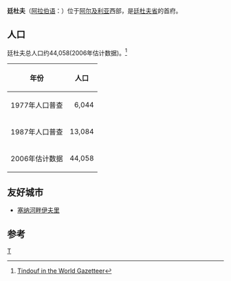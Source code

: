 {{Infobox Settlement
| name = 廷杜夫<br />تندوف
| image_skyline = 
| imagesize = 
| image_caption = 
| image_flag = 
| image_shield = 
| pushpin_map = Algeria
| pushpin_label_position = bottom
| subdivision_type = 国家
| subdivision_name = {{ALG}}
| subdivision_type1 = [[阿尔及利亚行政区划|省]]
| subdivision_name1 = [[廷杜夫省|廷杜夫省]]
| subdivision_type2 = 
| subdivision_name2 = 
| elevation_m = 
| elevation_ft = 
| area_total_km2 = 70009
| population_as_of = 1998年
| population_total = 25266
| population_density_km2 = auto
| timezone = [[欧洲中部时间|CET]]
| utc_offset = +1
| timezone_DST = 
| utc_offset_DST = 
| latd = 27
| latm = 40
| lats =
| latNS = N
| longd = 8
| longm = 7
| longs =
| longEW = W
| website =  
}}
'''廷杜夫'''（[[阿拉伯语|阿拉伯语]]：'''{{rtl-lang|ar|تندوف}}'''）位于[[阿尔及利亚|阿尔及利亚]]西部，是[[廷杜夫省|廷杜夫省]]的首府。
== 人口 ==
廷杜夫总人口约44,058(2006年估计数据)。<ref>[https://web.archive.org/web/20070930225838/http://www.world-gazetteer.com/wg.php?x=&men=gadm&lng=en&dat=32&geo=-66&srt=npan&col=aohdq Tindouf in the World Gazetteer]</ref>

{| class=wikitable
!年份!!人口
|-
| 1977年人口普查 || align="right" | 6,044
|-
| 1987年人口普查 || align="right" | 13,084
|-
| 2006年估计数据 || align="right" | 44,058
|}

==友好城市==
* {{FRA}} [[塞纳河畔伊夫里|塞纳河畔伊夫里]]
== 参考 ==
{{Reflist}}

{{Algeria-stub}}

[[Category:阿尔及利亚城市|T]]